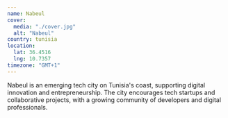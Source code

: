 ```yaml
---
name: Nabeul
cover:
  media: "./cover.jpg"
  alt: "Nabeul"
country: tunisia
location:
  lat: 36.4516
  lng: 10.7357
timezone: "GMT+1"
---
```


Nabeul is an emerging tech city on Tunisia's coast, supporting digital innovation and entrepreneurship. The city encourages tech startups and collaborative projects, with a growing community of developers and digital professionals.
